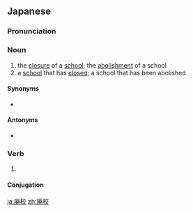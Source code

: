{{also|廢校}}

==Japanese==
{{wikipedia|lang=ja}}
{{ja-kanjitab|はい|こう|yomi=o}}

===Pronunciation===
{{ja-pron|はいこう|y=o}}

===Noun===
{{ja-noun|はいこう}}

# the [[closure]] of a [[school]]; the [[abolishment]] of a school
# a [[school]] that has [[close]]d; a school that has been abolished

====Synonyms====
* {{sense|closure of a school}} {{ja-r|閉校|へいこう}}

====Antonyms====
* {{sense|closure of a school}} {{ja-r|開校|かいこう}}

===Verb===
{{ja-verb-suru|はいこう}}

# {{rfdef|ja}} {{attention|ja|"of a school, to close" or "to close a school"?}}

====Conjugation====
{{ja-suru|はいこう}}

[[ja:廃校]]
[[zh:廃校]]